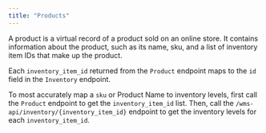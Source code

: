 ```yaml
---
title: "Products"
---
```


A product is a virtual record of a product sold on an online store. It contains information about the product, such as its name, sku,
and a list of inventory item IDs that make up the product.

Each `inventory_item_id` returned from the `Product` endpoint maps to the `id` field in the `Inventory` endpoint.

To most accurately map a `sku` or Product Name to inventory levels, first call the `Product` endpoint to get the `inventory_item_id` list.
Then, call the `/wms-api/inventory/{inventory_item_id}` endpoint to get the inventory levels for each `inventory_item_id`.
